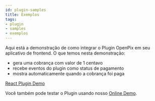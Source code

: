 ```yaml
---
id: plugin-samples
title: Exemplos
tags:
- plugin
- samples
- exemplos
---
```


Aqui está a demonstração de como integrar o Plugin OpenPix em seu aplicativo de frontend. O que temos nesta demonstração:
- gera uma cobrança com valor de 1 centavo
- recebe eventos do plugin como status de pagamento
- mostra automaticamente quando a cobrança foi paga

[React Plugin Demo](https://github.com/Open-Pix/react-openpix-plugin-demo)

Você também pode testar o Plugin usando nosso [Online Demo](https://openpix.com.br/plugin/).
